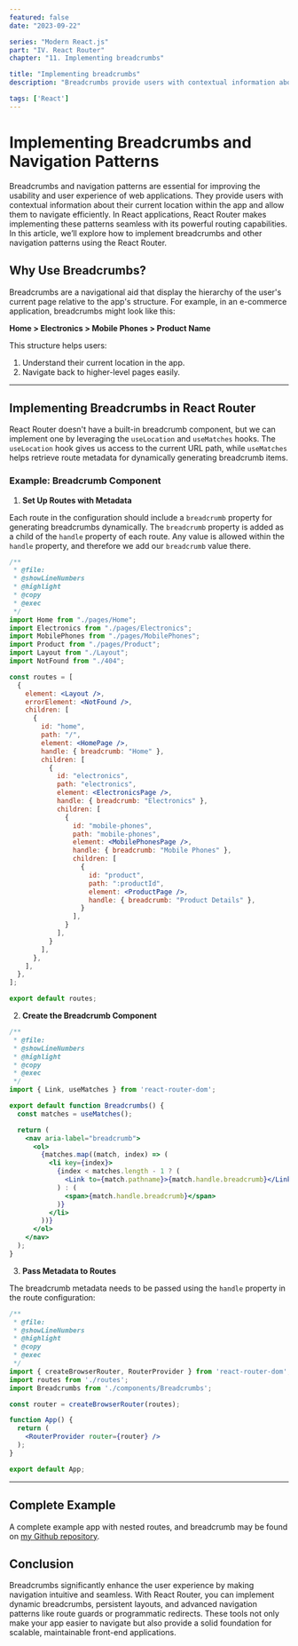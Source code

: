 ```yaml
---
featured: false
date: "2023-09-22"

series: "Modern React.js"
part: "IV. React Router"
chapter: "11. Implementing breadcrumbs"

title: "Implementing breadcrumbs"
description: "Breadcrumbs provide users with contextual information about their current location within the app and allow them to navigate efficiently."

tags: ['React']
---
```


# Implementing Breadcrumbs and Navigation Patterns

Breadcrumbs and navigation patterns are essential for improving the usability and user experience of web applications. They provide users with contextual information about their current location within the app and allow them to navigate efficiently. In React applications, React Router makes implementing these patterns seamless with its powerful routing capabilities. In this article, we’ll explore how to implement breadcrumbs and other navigation patterns using the React Router.

## Why Use Breadcrumbs?

Breadcrumbs are a navigational aid that display the hierarchy of the user's current page relative to the app's structure. For example, in an e-commerce application, breadcrumbs might look like this:

**Home > Electronics > Mobile Phones > Product Name**

This structure helps users:
1. Understand their current location in the app.
2. Navigate back to higher-level pages easily.

---

## Implementing Breadcrumbs in React Router

React Router doesn't have a built-in breadcrumb component, but we can implement one by leveraging the `useLocation` and `useMatches` hooks. The `useLocation` hook gives us access to the current URL path, while `useMatches` helps retrieve route metadata for dynamically generating breadcrumb items.

### Example: Breadcrumb Component

1. **Set Up Routes with Metadata**

Each route in the configuration should include a `breadcrumb` property for generating breadcrumbs dynamically. The `breadcrumb` property is added as a child of the `handle` property of each route. Any value is allowed within the `handle` property, and therefore we add our `breadcrumb` value there.

```jsx
/**
 * @file:
 * @showLineNumbers
 * @highlight
 * @copy
 * @exec
 */
import Home from "./pages/Home";
import Electronics from "./pages/Electronics";
import MobilePhones from "./pages/MobilePhones";
import Product from "./pages/Product";
import Layout from "./Layout";
import NotFound from "./404";

const routes = [
  {
    element: <Layout />,
    errorElement: <NotFound />,
    children: [
      {
        id: "home",
        path: "/",
        element: <HomePage />,
        handle: { breadcrumb: "Home" },
        children: [
          {
            id: "electronics",
            path: "electronics",
            element: <ElectronicsPage />,
            handle: { breadcrumb: "Electronics" },
            children: [
              {
                id: "mobile-phones",
                path: "mobile-phones",
                element: <MobilePhonesPage />,
                handle: { breadcrumb: "Mobile Phones" },
                children: [
                  {
                    id: "product",
                    path: ":productId",
                    element: <ProductPage />,
                    handle: { breadcrumb: "Product Details" },
                  }
                ],
              }
            ],
          }
        ],
      },
    ],
  },
];

export default routes;
```

2. **Create the Breadcrumb Component**

```jsx
/**
 * @file:
 * @showLineNumbers
 * @highlight
 * @copy
 * @exec
 */
import { Link, useMatches } from 'react-router-dom';

export default function Breadcrumbs() {
  const matches = useMatches();

  return (
    <nav aria-label="breadcrumb">
      <ol>
        {matches.map((match, index) => (
          <li key={index}>
            {index < matches.length - 1 ? (
              <Link to={match.pathname}>{match.handle.breadcrumb}</Link>
            ) : (
              <span>{match.handle.breadcrumb}</span>
            )}
          </li>
        ))}
      </ol>
    </nav>
  );
}
```

3. **Pass Metadata to Routes**

The breadcrumb metadata needs to be passed using the `handle` property in the route configuration:

```jsx
/**
 * @file:
 * @showLineNumbers
 * @highlight
 * @copy
 * @exec
 */
import { createBrowserRouter, RouterProvider } from 'react-router-dom';
import routes from './routes';
import Breadcrumbs from './components/Breadcrumbs';

const router = createBrowserRouter(routes);

function App() {
  return (
    <RouterProvider router={router} />
  );
}

export default App;
```

---

## Complete Example

A complete example app with nested routes, and breadcrumb may be found on <a href="https://github.com/WalidNewaz/react-breadcrumb" target="_blank">my Github repository</a>.

## Conclusion

Breadcrumbs significantly enhance the user experience by making navigation intuitive and seamless. With React Router, you can implement dynamic breadcrumbs, persistent layouts, and advanced navigation patterns like route guards or programmatic redirects. These tools not only make your app easier to navigate but also provide a solid foundation for scalable, maintainable front-end applications.
